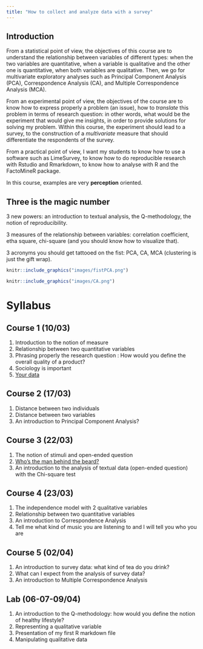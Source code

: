 ```yaml
---
title: "How to collect and analyze data with a survey"
---
```


## Introduction

From a statistical point of view, the objectives of this course are to understand the relationship between variables of different types: when the two variables are quantitative, when a variable is qualitative and the other one is quantitative, when both variables are qualitative. Then, we go for multivariate exploratory analyses such as Principal Component Analysis (PCA), Correspondence Analysis (CA), and Multiple Correspondence Analysis (MCA).

From an experimental point of view, the objectives of the course are to know how to express properly a problem (an issue), how to *translate* this problem in terms of research question: in other words, what would be the experiment that would give me insights, in order to provide solutions for solving my problem. Within this course, the experiment should lead to a survey, to the construction of a *multivariate* measure that should differentiate the respondents of the survey.

From a practical point of view, I want my students to know how to use a software such as LimeSurvey, to know how to do reproducible research with Rstudio and Rmarkdown, to know how to analyse with R and the FactoMineR package.

In this course, examples are very **perception** oriented.

## Three is the magic number

3 new powers: an introduction to textual analysis, the Q-methodology, the notion of reproducibility.

3 measures of the relationship between variables: correlation coefficient, etha square, chi-square (and you should know how to visualize that).

3 acronyms you should get tattooed on the fist: PCA, CA, MCA (clustering is just the gift wrap).

```r
knitr::include_graphics("images/fistPCA.png")
```


```r
knitr::include_graphics("images/CA.png")
```

# Syllabus

##  Course 1 (10/03)

1. Introduction to the notion of measure
1. Relationship between two quantitative variables
1. Phrasing properly the research question : How would you define the overall quality of a product?
1. Sociology is important
1. [Your data](data/quality_data_L3_2021.txt)

##  Course 2 (17/03)

1. Distance between two individuals
1. Distance between two variables
1. An introduction to Principal Component Analysis?

## Course 3 (22/03)

1. The notion of stimuli and open-ended question
1. [Who's the man behind the beard?](https://charleslandston.com/quelle-barbe-pour-quel-visage/)
1. An introduction to the analysis of textual data (open-ended question) with the Chi-square test

## Course 4 (23/03)

1. The independence model with 2 qualitative variables
1. Relationship between two quantitative variables
1. An introduction to Correspondence Analysis
1. Tell me what kind of music you are listening to and I will tell you who you are

##  Course 5 (02/04)

1. An introduction to survey data: what kind of tea do you drink?
1. What can I expect from the analysis of survey data?
1. An introduction to Multiple Correspondence Analysis

## Lab (06-07-09/04)

1. An introduction to the Q-methodology: how would you define the notion of healthy lifestyle?
1. Representing a qualitative variable
1. Presentation of my first R markdown file
1. Manipulating qualitative data




